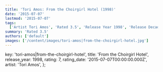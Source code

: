 ```yaml
---
title: 'Tori Amos: From the Choirgirl Hotel (1998)'
date: '2015-07-07'
lastmod: '2015-07-07'
tags:
  ['Artist Tori Amos', 'Rated 3.5', 'Release Year 1998', 'Release Decade 1990']
summary: 'Rated 3.5'
authors: ['default']
images: ['/content/images/tori-amos|from-the-choirgirl-hotel.jpg']
---
```


  key: 'tori-amos|from-the-choirgirl-hotel',
  title: 'From the Choirgirl Hotel',
  release_year: 1998,
  rating: 7,
  rating_date: '2015-07-07T00:00:00.000Z',
  artist: 'Tori Amos',
};

<MusicRating data={data} />
